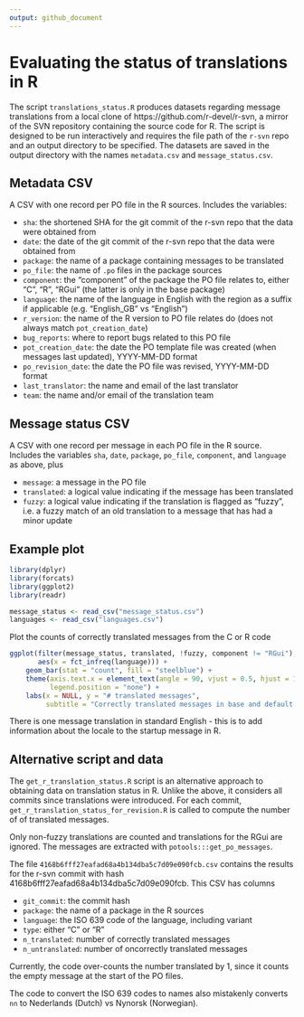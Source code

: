 ```yaml
---
output: github_document
---
```


# Evaluating the status of translations in R

The script `translations_status.R` produces datasets regarding message translations from a local clone of https://github.com/r-devel/r-svn, 
a mirror of the SVN repository containing the source code for R. 
The script is designed to be run interactively and requires the file path of the `r-svn` repo and an output directory to be specified.
The datasets are saved in the output directory with the names `metadata.csv` and `message_status.csv`.

## Metadata CSV

A CSV with one record per PO file in the R sources. Includes the variables:

- `sha`: the shortened SHA for the git commit of the r-svn repo that the data were obtained from
- `date`: the date of the git commit of the r-svn repo that the data were obtained from
- `package`: the name of a package containing messages to be translated
- `po_file`: the name of `.po` files in the package sources
- `component`: the "component" of the package the PO file relates to, either "C", "R", "RGui" (the latter is only in the base package)
- `language`: the name of the language in English with the region as a suffix if applicable (e.g. "English_GB" vs "English")
- `r_version`: the name of the R version to PO file relates do (does not always match `pot_creation_date`)
- `bug_reports`: where to report bugs related to this PO file
- `pot_creation_date`: the date the PO template file was created (when messages last updated), YYYY-MM-DD format
- `po_revision_date`: the date the PO file was revised, YYYY-MM-DD format
- `last_translator`: the name and email of the last translator
- `team`: the name and/or email of the translation team

## Message status CSV

A CSV with one record per message in each PO file in the R source. Includes the variables `sha`, `date`, `package`, `po_file`, `component`, and 
`language` as above, plus

- `message`: a message in the PO file
- `translated`: a logical value indicating if the message has been translated
- `fuzzy`: a logical value indicating if the translation is flagged as "fuzzy", i.e. a fuzzy match of an old translation to a message that has had a minor update

## Example plot

```r
library(dplyr)
library(forcats)
library(ggplot2)
library(readr)
```

```r
message_status <- read_csv("message_status.csv")
languages <- read_csv("languages.csv")
```

Plot the counts of correctly translated messages from the C or R code
```r
ggplot(filter(message_status, translated, !fuzzy, component != "RGui"),
       aes(x = fct_infreq(language))) +
    geom_bar(stat = "count", fill = "steelblue") +
    theme(axis.text.x = element_text(angle = 90, vjust = 0.5, hjust = 1),
          legend.position = "none") +
    labs(x = NULL, y = "# translated messages",
         subtitle = "Correctly translated messages in base and default packages")
```
There is one message translation in standard English - this is to add information about the locale to the startup message in R.

## Alternative script and data

The `get_r_translation_status.R` script is an alternative approach to obtaining 
data on translation status in R. Unlike the above, it considers all commits 
since translations were introduced. For each commit,
`get_r_translation_status_for_revision.R` is called to compute the number of 
of translated messages. 

Only non-fuzzy translations are counted and translations for the RGui are 
ignored. The messages are extracted with `potools:::get_po_messages`. 

The file `4168b6fff27eafad68a4b134dba5c7d09e090fcb.csv` contains the results for 
the r-svn commit with hash 4168b6fff27eafad68a4b134dba5c7d09e090fcb. This CSV 
has columns

- `git_commit`: the commit hash
- `package`: the name of a package in the R sources
- `language`: the ISO 639 code of the language, including variant
- `type`: either "C" or "R"
- `n_translated`: number of correctly translated messages
- `n_untranslated`: number of oncorrectly translated messages

Currently, the code over-counts the number translated by 1, since it counts the 
empty message at the start of the PO files.

The code to convert the ISO 639 codes to names also mistakenly converts `nn` 
to Nederlands (Dutch) vs Nynorsk (Norwegian).
